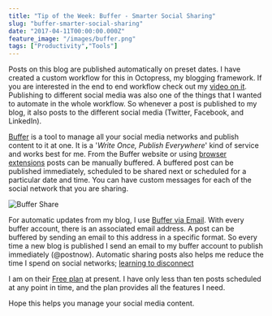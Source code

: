 ```yaml
---
title: "Tip of the Week: Buffer - Smarter Social Sharing"
slug: "buffer-smarter-social-sharing"
date: "2017-04-11T00:00:00.000Z"
feature_image: "/images/buffer.png"
tags: ["Productivity","Tools"]
---
```


Posts on this blog are published automatically on preset dates. I have created a custom workflow for this in Octopress, my blogging framework. If you are interested in the end to end workflow check out my [video on it](https://www.youtube.com/watch?v=1YTjHWjepag). Publishing to different social media was also one of the things that I wanted to automate in the whole workflow. So whenever a post is published to my blog, it also posts to the different social media (Twitter, Facebook, and LinkedIn).

[Buffer](https://buffer.com/) is a tool to manage all your social media networks and publish content to it at one. It is a '_Write Once, Publish Everywhere_' kind of service and works best for me. From the Buffer website or using [browser extensions](https://buffer.com/extensions) posts can be manually buffered. A buffered post can be published immediately, scheduled to be shared next or scheduled for a particular date and time. You can have custom messages for each of the social network that you are sharing.

![Buffer Share](/images/buffer_share.png)

For automatic updates from my blog, I use [Buffer via Email](https://buffer.com/guides/email). With every buffer account, there is an associated email address. A post can be buffered by sending an email to this address in a specific format. So every time a new blog is published I send an email to my buffer account to publish immediately (@postnow). Automatic sharing posts also helps me reduce the time I spend on social networks; [learning to disconnect](/posts/life-learnings-after-being-a-parent/)

I am on their [Free plan](https://buffer.com/pricing) at present. I have only less than ten posts scheduled at any point in time, and the plan provides all the features I need.

Hope this helps you manage your social media content.